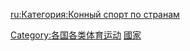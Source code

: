 {{containercat}}
{{Categories by country|nocat}}
{{Commonscat|Horse racing by country}}

[[Category:各国各类体育运动|Category:各国各类体育运动]]
[[Category:賽馬|國家]]

[[ru:Категория:Конный_спорт_по_странам|ru:Категория:Конный спорт по странам]]